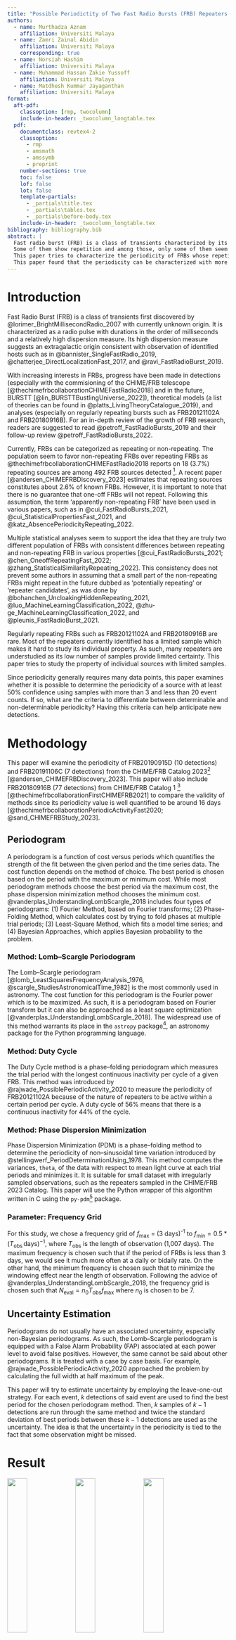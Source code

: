 ```yaml
---
title: "Possible Periodictity of Two Fast Radio Bursts (FRB) Repeaters with Limited Detections: FRB20190915D and  FRB20191106C"
authors: 
  - name: Murthadza Aznam
    affiliation: Universiti Malaya
  - name: Zamri Zainal Abidin
    affiliation: Universiti Malaya
    corresponding: true
  - name: Norsiah Hashim
    affiliation: Universiti Malaya
  - name: Muhammad Hassan Zakie Yussoff
    affiliation: Universiti Malaya
  - name: Matdhesh Kummar Jayaganthan
    affiliation: Universiti Malaya
format:
  aft-pdf:
    classoption: [rmp, twocolumn]
    include-in-header: _twocolumn_longtable.tex
  pdf:
    documentclass: revtex4-2
    classoption:
      - rmp
      - amsmath
      - amssymb
      - preprint
    number-sections: true
    toc: false
    lof: false
    lot: false
    template-partials:
      - _partials\title.tex
      - _partials\tables.tex
      - _partials\before-body.tex
    include-in-header: _twocolumn_longtable.tex
bibliography: bibliography.bib
abstract: |
  Fast radio burst (FRB) is a class of transients characterized by its miliseconds scale duration with a relatively high dispersion measure. 
  Some of them show repetition and among those, only some of them seem to repeat regularly. 
  This paper tries to characterize the periodicity of FRBs whose repetition seems to be limited within a certain timeframe -- FRB20190915D and FRB20191106C as the chosen examples -- from a 3 year dataset provided by the CHIME/FRB 2023 Catalog. 
  This paper found that the periodicity can be characterized with more than 50% certainty despite the limited samples given that the waiting time is bimodally distributed.
---
```


<!-- TODO Keywords -->
<!-- TODO Publication location -->

<!-- IDEA
# Considerations
- [ ] Waiting time distribution
- [ ] Evolution
  - [ ] Morphology (Sigma or Tau)
  - [ ] Flux
  - [ ] Width
  - [ ] Energy
-->

# Introduction
Fast Radio Burst (FRB) is a class of transients first discovered by @lorimer_BrightMillisecondRadio_2007 with currently unknown origin.
It is characterized as a radio pulse with durations in the order of milliseconds and a relatively high dispersion measure.
Its high dispersion measure suggests an extragalactic origin consistent with observation of identified hosts such as in @bannister_SingleFastRadio_2019, @chatterjee_DirectLocalizationFast_2017, and @ravi_FastRadioBurst_2019.

With increasing interests in FRBs, progress have been made in detections (especially with the commisioning of the CHIME/FRB telescope [@thechimefrbcollaborationCHIMEFastRadio2018] and in the future, BURSTT [@lin_BURSTTBustlingUniverse_2022]), theoretical models (a list of theories can be found in @platts_LivingTheoryCatalogue_2019), and analyses (especially on regularly repeating bursts such as FRB20121102A and FRB20180916B).
For an in-depth review of the growth of FRB research, readers are suggested to read @petroff_FastRadioBursts_2019 and their follow-up review @petroff_FastRadioBursts_2022.

Currently, FRBs can be categorized as repeating or non-repeating.
The population seem to favor non-repeating FRBs over repeating FRBs as @thechimefrbcollaborationCHIMEFastRadio2018 reports on 18 (3.7%) repeating sources are among 492 FRB sources detected [^catalog].
A recent paper [@andersen_CHIMEFRBDiscovery_2023] estimates that repeating sources constitutes about 2.6% of known FRBs.
However, it is important to note that there is no guarantee that one-off FRBs will not repeat.
Following this assumption, the term 'apparently non-repeating FRB' have been used in various papers, such as in @cui_FastRadioBursts_2021, @cui_StatisticalPropertiesFast_2021, and @katz_AbsencePeriodicityRepeating_2022.

Multiple statistical analyses seem to support the idea that they are truly two different population of FRBs with consistent differences between repeating and non-repeating FRB in various properties [@cui_FastRadioBursts_2021; @chen_OneoffRepeatingFast_2022; @zhang_StatisticalSimilarityRepeating_2022].
This consistency does not prevent some authors in assuming that a small part of the non-repeating FRBs might repeat in the future dubbed as 'potentially repeating' or 'repeater candidates', as was done by @bohanchen_UncloakingHiddenRepeating_2021, @luo_MachineLearningClassification_2022, @zhu-ge_MachineLearningClassification_2022, and @pleunis_FastRadioBurst_2021.

Regularly repeating FRBs such as FRB20121102A and FRB20180916B are rare.
Most of the repeaters currently identified has a limited sample which makes it hard to study its individual property.
As such, many repeaters are understudied as its low number of samples provide limited certainty.
This paper tries to study the property of individual sources with limited samples.

Since periodicity generally requires many data points, this paper examines whether it is possible to determine the periodicity of a source with at least 50% confidence using samples with more than 3 and less than 20 event counts.
If so, what are the criteria to differentiate between determinable and non-determinable periodicity?
Having this criteria can help anticipate new detections.

[^catalog]: <https://www.chime-frb.ca/catalog>

# Methodology

This paper will examine the periodicity of FRB20190915D (10 detections) and FRB20191106C (7 detections) from the CHIME/FRB Catalog 2023^[<https://www.chime-frb.ca/repeater_catalog>] [@andersen_CHIMEFRBDiscovery_2023].
This paper will also include FRB20180916B (77 detections) from CHIME/FRB Catalog 1 [^catalog] [@thechimefrbcollaborationFirstCHIMEFRB2021] to compare the validity of methods since its periodicity value is well quantified to be around 16 days [@thechimefrbcollaborationPeriodicActivityFast2020; @sand_CHIMEFRBStudy_2023].

## Periodogram
A periodogram is a function of cost versus periods which quantifies the strength of the fit between the given period and the time series data.
The cost function depends on the method of choice.
The best period is chosen based on the period with the maximum or minimum cost.
While most periodogram methods choose the best period via the maximum cost, the phase dispersion minimization method chooses the minimum cost.
@vanderplas_UnderstandingLombScargle_2018 includes four types of periodograms: (1) Fourier Method, based on Fourier transforms; (2) Phase-Folding Method, which calculates cost by trying to fold phases at multiple trial periods; (3) Least-Square Method, which fits a model time series; and (4) Bayesian Approaches, which applies Bayesian probability to the problem.

### Method: Lomb--Scargle Periodogram
The Lomb--Scargle periodogram [@lomb_LeastSquaresFrequencyAnalysis_1976, @scargle_StudiesAstronomicalTime_1982] is the most commonly used in astronomy.
The cost function for this periodogram is the Fourier power which is to be maximized.
As such, it is a periodogram based on Fourier transform but it can also be approached as a least square optimization [@vanderplas_UnderstandingLombScargle_2018].
The widespread use of this method warrants its place in the `astropy` package^[<https://docs.astropy.org/en/stable/api/astropy.timeseries.LombScargle.html>], an astronomy package for the Python programming language.

### Method: Duty Cycle
The Duty Cycle method is a phase--folding periodogram which measures the trial period with the longest continuous inactivity per cycle of a given FRB.
This method was introduced by @rajwade_PossiblePeriodicActivity_2020 to measure the periodicity of FRB20121102A because of the nature of repeaters to be active within a certain period per cycle.
A duty cycle of 56% means that there is a continuous inactivity for 44% of the cycle.

### Method: Phase Dispersion Minimization
Phase Dispersion Minimization (PDM) is a phase--folding method to determine the periodicity of non--sinusoidal time variation introduced by @stellingwerf_PeriodDeterminationUsing_1978. 
This method computes the variances, `theta`, of the data with respect to mean light curve at each trial periods and minimizes it.
It is suitable for small dataset with irregularly sampled observations, such as the repeaters sampled in the CHIME/FRB 2023 Catalog.
This paper will use the Python wrapper of this algorithm written in C using the `py-pdm`^[<https://github.com/ckm3/Py-PDM>] package.

### Parameter: Frequency Grid
For this study, we chose a frequency grid of $f_\text{max}$ = (3 days)^-1^ to $f_\text{min} = 0.5 * ( T_\text{obs}\, \text{days})^{-1}$, where $T_\text{obs}$ is the length of observation (1,007 days).
The maximum frequency is chosen such that if the period of FRBs is less than 3 days, we would see it much more often at a daily or bidaily rate.
On the other hand, the minimum frequency is chosen such that to minimize the windowing effect near the length of observation.
Following the advice of @vanderplas_UnderstandingLombScargle_2018, the frequency grid is chosen such that $N_\text{eval}=n_0T_\text{obs}f_\text{max}$ where $n_0$ is chosen to be 7.

## Uncertainty Estimation
Periodograms do not usually have an associated uncertainty, especially non-Bayesian periodograms.
As such, the Lomb--Scargle periodogram is equipped with a False Alarm Probability (FAP) associated at each power level to avoid false positives.
However, the same cannot be said about other periodograms.
It is treated with a case by case basis.
For example, @rajwade_PossiblePeriodicActivity_2020 approached the problem by calculating the full width at half maximum of the peak.

This paper will try to estimate uncertainty by employing the leave-one-out strategy.
For each event, $k$ detections of said event are used to find the best period for the chosen periodogram method.
Then, $k$ samples of $k-1$ detections are run through the same method and twice the standard deviation of best periods between these $k-1$ detections are used as the uncertainty.
The idea is that the uncertainty in the periodicity is tied to the fact that some observation might be missed.

# Result

:::{#fig-periodogram layout-nrow="3"}
![](./img/FRB20180916B-periodogram-LS.png){width=30%}
![](./img/FRB20190915D-periodogram-LS.png){width=30%}
![](./img/FRB20191106C-periodogram-LS.png){width=30%}
![](./img/FRB20180916B-periodogram-PF.png){width=30%}
![](./img/FRB20190915D-periodogram-PF.png){width=30%}
![](./img/FRB20191106C-periodogram-PF.png){width=30%}
![](./img/FRB20180916B-periodogram-PDM.png){width=30%}
![](./img/FRB20190915D-periodogram-PDM.png){width=30%}
![](./img/FRB20191106C-periodogram-PDM.png){width=30%}

The periodograms of FRB20180916B (left), FRB20190915D (middle column) and FRB20191106C (right) using Lomb--Scargle method (top), Duty Cycle method (middle row) and Phase Dispersion Minimization (bottom).  
:::


| burst name    |LS  | DC | PDM |
| :---          |:---:          | :---:       | :---: |
| FRB20180916B  | 16.33±0.00    | 16.30±0.21 (36.8%) | 23.56±0.00 |
| FRB20190915D  | 30.06±10.21   | 29.97±0.95 (10.5%) | 47.75±0.14 |
| FRB20191106C  | 3.16±8.80     | 3.87±20.81 (26.3%) | 71.86±234.36 |

: The periods obtained from the specified methods in days and its uncertainty. The percentage in brackets for the 'Duty Cycle' column is the active fraction of the cycle. {#tbl-result}

The results shown in @tbl-result accompanied by @fig-periodogram for FRB20180916B using Lomb--Scargle and Duty Cycle methods are consistent with the periodicities from @thechimefrbcollaborationPeriodicActivityFast2020 of 16.35±0.15 days and @sand_CHIMEFRBStudy_2023 of 16.34±0.07 days.
This consistency indicates that the methodology is reliable in determining periodicity using the available data.
The Phase Dispersion Minimization method, however, offshoots by about ~1.4 times the obtained periodicity from the previous two methods.

This pattern also emerges in the results for FRB20190915D with Lomb--Scargle and Duty Cycle methods showing a periodicity of 30.06±10.21 days and 29.97±0.95 days respectively, with Phase Dispersion Minimization offshooting to 1.5~1.6 times the two values.
This hints that these values might point to the real periodicity of the newly discovered FRB20190915D even though the available data is limited.
The Phase Dispersion Minimization seems to consistently obtain 1.5 \times period days which is somewhat like a harmonic, equivalent to the second harmonic equivalent to $1.5\times \lambda$ standing wave. 

The same could not be said for FRB20191106C for two reasons. 
First, although it has consistent values for the first two methods, the Phase Dispersion Minimzation period is 18.5~22.7 times the previous two values.
This does not follow the pattern of the previous FRBs.
Secondly, we have to be careful in interpreting periodogram values. 
While it is true that the first two values are consistent, it is imperative to understand that 3 days is the minimum period chosen for this analysis and periodograms tend to spike at high frequency limit, which explains the high uncertainty.

:::{#fig-fold layout-ncol="3" layout-nrow="1"}
![FRB20180916B at 16.33 days](./FRB20180916B-phase-16.33.png){#fig-fold-FRB20180916B width=60%}

![FRB20190915D at 30.06 days](./FRB20190915D-phase-30.06.png){#fig-fold-FRB20190915D width=60%}

![FRB20191106C at 3.16 days](./FRB20191106C-phase-3.16.png){#fig-fold-FRB20191106C width=60%}

Phase folded detection count of FRB at their selected periods.
:::

<!-- TODO Relate to the phase folding graph -->

# Discussion

## False Alarm Probability

It is useful to quantify the false alarm probability (FAP) as a proxy of confidence.
The FAP is computed using the 'bootstrap' method implemented in astropy's `LombScargle` class.
It is found that each FRBs has a FAP of 13.3% (FRB20180916B), 57.0% (FRB20190915D) and 66.0% (FRB20191106C).
These values are consistent with the heuristics in the preceding paragraphs that the value for FRB20180916B has a higher confidence than for FRB20190915D while values obtained for FRB20191106C has the least confidence.
The fact that the FAP for FRB20190915D is slightly above 50% but not any higher might be due to the fact that its detection only happens in a small time frame compared to the observation window.
Fixing the window to be between 20 Jun 2019 and 15 May 2020 reduces the FAP to 44.2% -- suggesting that there is more than 50% confidence that it has a periodicity if treated as a time-limited event. 
Further discussion on this property is in @sec-why-30.

## Waiting time distribution

One might wonder what distinguishes FRB20190915D from FRB20191106C which allowed one to have periodicity despite limited samples?
Looking at the waiting time distribution in @fig-waitingtime, FRB20190915D clearly shows bimodal distribution consistent with FRB20180916B (shown here<!--TODO "and in" Citation needed -->) 
and FRB20121102A (shown in @hewitt_AreciboObservationsBurst_2022 and @jahns_FRB20121102ANovember_2022).
Additionally, the waiting time of FRB20191106C is concentrated in the longer timescale compared to the bimodal distribution.
It seems that a bimodal distribution is required for an FRB to have a well-defined periodicity.

![The waiting time distribution of FRB20191106C, FRB20191106C, and FRB20190916B in the $\log_{10}$ scale.](./img/waiting.png){#fig-waitingtime}

## Where is the rest of the detections? {#sec-why-30}

If it is indeed that FRB20190915D has a 30 day periodicity, why is there no additional detections within the 3 year window of the catalogue?
It might be the case that this FRB has a multi-term periodicity with this value representing it's short-term periodicity.
If that is the case, it's long-term periodicity is expected to be more than 2 years which is yet to be seen.
However, this is the same as hypothesizing that repeaters are possible repeaters with not-yet-observed repetition.

Another hypothesis that might explain this seemingly lack of regular detection is that FRB20190915D is a cataclysmic event with a periodic pulse and stopping at a certain point, such as the inspiraling of two magnetic bodies whose interaction releases some radio bursts.
This might explain the ever increasing detection count as it reaches peak and then no longer bursting.

![The number of detections per day of FRB20190915D between 20th Jun 2019 between 15th May 2020. The gray coloured regions indicate the active fractions (10%) in a 30 day cycle from 25th Jul 2018. Note that this graph focuses on this small timeframe because the datasets spans from 25th Jul 2018 to 26th Apr 2021 but is empty throughout the beginning and end for the specified FRB.](./img/FRB20190915D-countplot.png){#fig-FRB20190915D-countplot}

<!-- TODO Simulate cataclysmic event IF Possible (Periodicity with increasing counts per day and then nothing at all) -->

# Conclusion

This paper determines that it is possible to evaluate the periodicity of FRBs despite small event counts.
The choice of periodogram seems to matter as the Phase Dispersion Minimization method seems to offshoot for FRBs, but using multiple periodogram methods help find a consistent pattern. 
The bimodal distribution of waiting times seems crucial in the determinability of its periodicity.
This paper also hints that there might a new class of FRB whose repeatability seems limited -- such as an inspiraling collision -- suggesting that FRBs might be divided into three classes: (i) continuously repeating, (ii) limited repeating, or (iii) one-off.

# Acknowledgement

The authors wishes to thank the team from CHIME/FRB for their initiative in open data which allowed this work to happen.
We would like to acknowledge the grant <TODO: GRANT NUMBER> for funding the research activities of the radio cosmology lab group in Universiti Malaya in which the development of the Malaysian VGOS radio telescope is taking place.

<!-- TODO: Acknowledge geran VGOS 'for funding the the radio cosmology lab research activities' -->

# References

